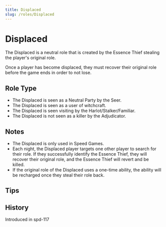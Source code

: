 ```yaml
---
title: Displaced
slug: /roles/Displaced
---
```


# Displaced

The Displaced is a neutral role that is created by the Essence Thief stealing the player's original role.

Once a player has become displaced, they must recover their original role before the game ends in order to not lose.

## Role Type

- The Displaced is seen as a Neutral Party by the Seer.
- The Displaced is seen as a user of witchcraft.
- The Displaced is seen visiting by the Harlot/Stalker/Familiar.
- The Displaced is not seen as a killer by the Adjudicator.

## Notes

- The Displaced is only used in Speed Games.
- Each night, the Displaced player targets one other player to search for their role. If they successfully identify the Essence Thief, they will recover their original role, and the Essence Thief will revert and be killed.
- If the original role of the Displaced uses a one-time ability, the ability will be recharged once they steal their role back.

## Tips

## History

<timeline>
  <event interval="2018-09-15">Introduced in spd-117</event>
</timeline>
